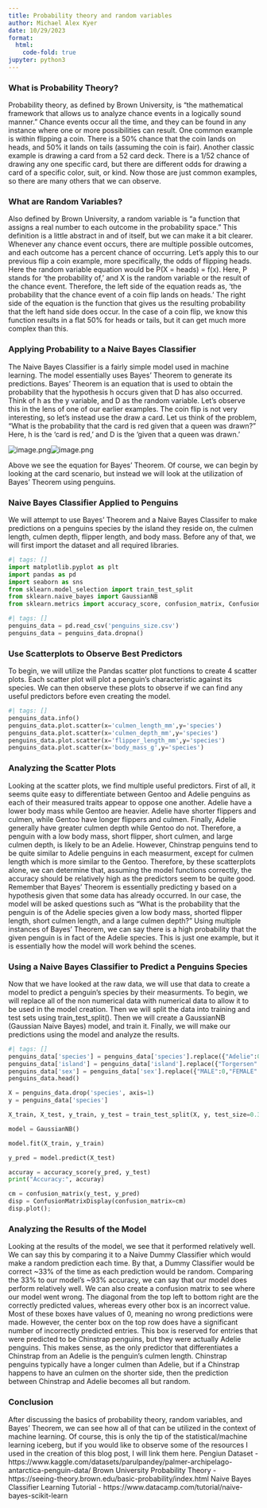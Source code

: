 ```yaml
---
title: Probability theory and random variables
author: Michael Alex Kyer
date: 10/29/2023
format:
  html:
    code-fold: true
jupyter: python3
---
```


### What is Probability Theory?
Probability theory, as defined by Brown University, is "the mathematical framework that allows us to analyze chance events in a logically sound manner." Chance events occur all the time, and they can be found in any instance where one or more possibilities can result. One common example is within flipping a coin. There is a 50% chance that the coin lands on heads, and 50% it lands on tails (assuming the coin is fair). Another classic example is drawing a card from a 52 card deck. There is a 1/52 chance of drawing any one specific card, but there are different odds for drawing a card of a specific color, suit, or kind. Now those are just common examples, so there are many others that we can observe.

### What are Random Variables?
Also defined by Brown University, a random variable is "a function that assigns a real number to each outcome in the probability space." This definition is a little abstract in and of itself, but we can make it a bit clearer. Whenever any chance event occurs, there are multiple possible outcomes, and each outcome has a percent chance of occurring. Let's apply this to our previous flip a coin example, more specifically, the odds of flipping heads. Here the random variable equation would be P(X = heads) = f(x). Here, P stands for 'the probability of,' and X is the random variable or the result of the chance event. Therefore, the left side of the equation reads as, 'the probability that the chance event of a coin flip lands on heads.' The right side of the equation is the function that gives us the resulting probability that the left hand side does occur. In the case of a coin flip, we know this function results in a flat 50% for heads or tails, but it can get much more complex than this.

### Applying Probability to a Naive Bayes Classifier
The Naive Bayes Classifier is a fairly simple model used in machine learning. The model essentially uses Bayes' Theorem to generate its predictions. Bayes' Theorem is an equation that is used to obtain the probability that the hypothesis h occurs given that D has also occurred. Think of h as the y variable, and D as the random variable. Let's observe this in the lens of one of our earlier examples. The coin flip is not very interesting, so let's instead use the draw a card. Let us think of the problem, "What is the probability that the card is red given that a queen was drawn?" Here, h is the 'card is red,' and D is the 'given that a queen was drawn.'

![image.png](attachment:4e8fc975-dbe9-40c2-8478-702a1d5abe9f.png)![image.png](attachment:2c842424-3eb8-4eab-9bf1-aa33189eb227.png)

Above we see the equation for Bayes' Theorem. Of course, we can begin by looking at the card scenario, but instead we will look at the utilization of Bayes' Theorem using penguins.

### Naive Bayes Classifier Applied to Penguins
We will attempt to use Bayes' Theorem and a Naive Bayes Classifer to make predictions on a penguins species by the island they reside on, the culmen length, culmen depth, flipper length, and body mass. Before any of that, we will first import the dataset and all required libraries.

```python
#| tags: []
import matplotlib.pyplot as plt
import pandas as pd
import seaborn as sns
from sklearn.model_selection import train_test_split
from sklearn.naive_bayes import GaussianNB
from sklearn.metrics import accuracy_score, confusion_matrix, ConfusionMatrixDisplay, f1_score
```

```python
#| tags: []
penguins_data = pd.read_csv('penguins_size.csv')
penguins_data = penguins_data.dropna()
```

### Use Scatterplots to Observe Best Predictors
To begin, we will utilize the Pandas scatter plot functions to create 4 scatter plots. Each scatter plot will plot a penguin's characteristic against its species. We can then observe these plots to observe if we can find any useful predictors before even creating the model.

```python
#| tags: []
penguins_data.info()
penguins_data.plot.scatter(x='culmen_length_mm',y='species')
penguins_data.plot.scatter(x='culmen_depth_mm',y='species')
penguins_data.plot.scatter(x='flipper_length_mm',y='species')
penguins_data.plot.scatter(x='body_mass_g',y='species')
```

### Analyzing the Scatter Plots
Looking at the scatter plots, we find multiple useful predictors. First of all, it seems quite easy to differentiate between Gentoo and Adelie penguins as each of their measured traits appear to oppose one another. Adelie have a lower body mass while Gentoo are heavier. Adelie have shorter flippers and culmen, while Gentoo have longer flippers and culmen. Finally, Adelie generally have greater culmen depth while Gentoo do not. Therefore, a penguin with a low body mass, short flipper, short culmen, and large culmen depth, is likely to be an Adelie. However, Chinstrap penguins tend to be quite similar to Adelie penguins in each measurment, except for culmen length which is more similar to the Gentoo. Therefore, by these scatterplots alone, we can determine that, assuming the model functions correctly, the accuracy should be relatively high as the predictors seem to be quite good. Remember that Bayes' Theorem is essentially predicting y based on a hypothesis given that some data has already occurred. In our case, the model will be asked questions such as "What is the probability that the penguin is of the Adelie species given a low body mass, shorted flipper length, short culmen length, and a large culmen depth?" Using multiple instances of Bayes' Theorem, we can say there is a high probability that the given penguin is in fact of the Adelie species. This is just one example, but it is essentially how the model will work behind the scenes.

### Using a Naive Bayes Classifier to Predict a Penguins Species
Now that we have looked at the raw data, we will use that data to create a model to predict a penguin's species by their measurments. To begin, we will replace all of the non numerical data with numerical data to allow it to be used in the model creation. Then we will split the data into training and test sets using train_test_split(). Then we will create a GaussianNB (Gaussian Naive Bayes) model, and train it. Finally, we will make our predictions using the model and analyze the results.

```python
#| tags: []
penguins_data['species'] = penguins_data['species'].replace({"Adelie":0,"Chinstrap":1,"Gentoo":2})
penguins_data['island'] = penguins_data['island'].replace({"Torgersen":0,"Biscoe":1,"Dream":2})
penguins_data['sex'] = penguins_data['sex'].replace({"MALE":0,"FEMALE":1,".":1})
penguins_data.head()

X = penguins_data.drop('species', axis=1)
y = penguins_data['species']

X_train, X_test, y_train, y_test = train_test_split(X, y, test_size=0.33, random_state=125)

model = GaussianNB()

model.fit(X_train, y_train)

y_pred = model.predict(X_test)

accuray = accuracy_score(y_pred, y_test)
print("Accuracy:", accuray)

cm = confusion_matrix(y_test, y_pred)
disp = ConfusionMatrixDisplay(confusion_matrix=cm)
disp.plot();
```

### Analyzing the Results of the Model
Looking at the results of the model, we see that it performed relatively well. We can say this by comparing it to a Naive Dummy Classifier which would make a random prediction each time. By that, a Dummy Classifier would be correct ~33% of the time as each prediction would be random. Comparing the 33% to our model's ~93% accuracy, we can say that our model does perform relatively well. We can also create a confusion matrix to see where our model went wrong. The diagonal from the top left to bottom right are the correctly predicted values, whereas every other box is an incorrect value. Most of these boxes have values of 0, meaning no wrong predictions were made. However, the center box on the top row does have a significant number of incorrectly predicted entries. This box is reserved for entries that were predicted to be Chinstrap penguins, but they were actually Adelie penguins. This makes sense, as the only predictor that differentiates a Chinstrap from an Adelie is the penguin's culmen length. Chinstrap penguins typically have a longer culmen than Adelie, but if a Chinstrap happens to have an culmen on the shorter side, then the prediction between Chinstrap and Adelie becomes all but random.

### Conclusion
After discussing the basics of probability theory, random variables, and Bayes' Theorem, we can see how all of that can be utilized in the context of machine learning. Of course, this is only the tip of the statistical/machine learning iceberg, but if you would like to observe some of the resources I used in the creation of this blog post, I will link them here.
Pengiun Dataset - https://www.kaggle.com/datasets/parulpandey/palmer-archipelago-antarctica-penguin-data/
Brown University Probability Theory - https://seeing-theory.brown.edu/basic-probability/index.html
Naive Bayes Classifier Learning Tutorial - https://www.datacamp.com/tutorial/naive-bayes-scikit-learn

